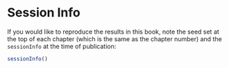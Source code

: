 # Session Info {#sec-session-info}

If you would like to reproduce the results in this book, note the seed set at the top of each chapter (which is the same as the chapter number) and the `sessionInfo` at the time of publication:

```r
sessionInfo()
```